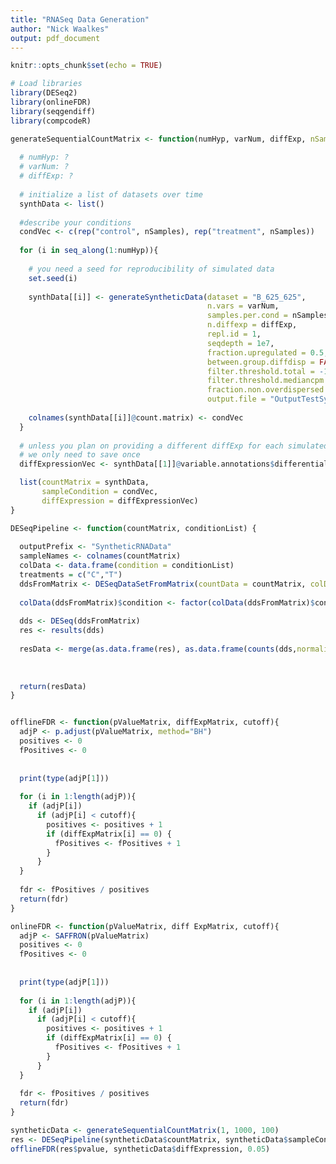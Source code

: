 ```yaml
---
title: "RNASeq Data Generation"
author: "Nick Waalkes"
output: pdf_document
---
```


```r
knitr::opts_chunk$set(echo = TRUE)

# Load libraries
library(DESeq2)
library(onlineFDR)
library(seqgendiff)
library(compcodeR)
```

```r
generateSequentialCountMatrix <- function(numHyp, varNum, diffExp, nSamples = 5){
  
  # numHyp: ?
  # varNum: ?
  # diffExp: ?
  
  # initialize a list of datasets over time
  synthData <- list()
  
  #describe your conditions
  condVec <- c(rep("control", nSamples), rep("treatment", nSamples)) 
  
  for (i in seq_along(1:numHyp)){
    
    # you need a seed for reproducibility of simulated data
    set.seed(i)
    
    synthData[[i]] <- generateSyntheticData(dataset = "B_625_625", 
                                            n.vars = varNum, 
                                            samples.per.cond = nSamples, 
                                            n.diffexp = diffExp, 
                                            repl.id = 1, 
                                            seqdepth = 1e7, 
                                            fraction.upregulated = 0.5, 
                                            between.group.diffdisp = FALSE, 
                                            filter.threshold.total = -1, # don't understand this
                                            filter.threshold.mediancpm = -1, # don't understand this
                                            fraction.non.overdispersed = 0, 
                                            output.file = "OutputTestSynth.rds")
    
    colnames(synthData[[i]]@count.matrix) <- condVec
  }
  
  # unless you plan on providing a different diffExp for each simulated dataset,
  # we only need to save once
  diffExpressionVec <- synthData[[1]]@variable.annotations$differential.expression

  list(countMatrix = synthData,
       sampleCondition = condVec,
       diffExpression = diffExpressionVec)
}
```

```r

DESeqPipeline <- function(countMatrix, conditionList) {
  
  outputPrefix <- "SyntheticRNAData"
  sampleNames <- colnames(countMatrix)
  colData <- data.frame(condition = conditionList)
  treatments = c("C","T")
  ddsFromMatrix <- DESeqDataSetFromMatrix(countData = countMatrix, colData = colData, design = ~ condition)
  
  colData(ddsFromMatrix)$condition <- factor(colData(ddsFromMatrix)$condition, levels = treatments)
  
  dds <- DESeq(ddsFromMatrix)
  res <- results(dds)
  
  resData <- merge(as.data.frame(res), as.data.frame(counts(dds,normalized =TRUE)), by = 'row.names', sort = FALSE)
  
  
  
  return(resData)
}


offlineFDR <- function(pValueMatrix, diffExpMatrix, cutoff){
  adjP <- p.adjust(pValueMatrix, method="BH")
  positives <- 0
  fPositives <- 0
  
  
  print(type(adjP[1]))
  
  for (i in 1:length(adjP)){
    if (adjP[i])
      if (adjP[i] < cutoff){
        positives <- positives + 1
        if (diffExpMatrix[i] == 0) {
          fPositives <- fPositives + 1
        }
      }
  }
  
  fdr <- fPositives / positives
  return(fdr)
}

onlineFDR <- function(pValueMatrix, diff ExpMatrix, cutoff){
  adjP <- SAFFRON(pValueMatrix)
  positives <- 0
  fPositives <- 0
  
  
  print(type(adjP[1]))
  
  for (i in 1:length(adjP)){
    if (adjP[i])
      if (adjP[i] < cutoff){
        positives <- positives + 1
        if (diffExpMatrix[i] == 0) {
          fPositives <- fPositives + 1
        }
      }
  }
  
  fdr <- fPositives / positives
  return(fdr)
}

```

```r
syntheticData <- generateSequentialCountMatrix(1, 1000, 100)
res <- DESeqPipeline(syntheticData$countMatrix, syntheticData$sampleCondition)
offlineFDR(res$pvalue, syntheticData$diffExpression, 0.05)
```
